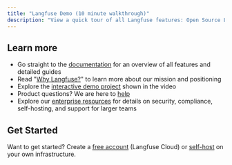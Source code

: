 ```yaml
---
title: "Langfuse Demo (10 minute walkthrough)"
description: "View a quick tour of all Langfuse features: Open Source LLM Observability, Evaluation, Prompt Management, and more."
---
```



<HomeSection className="px-0">
<WatchDemoPage />

## Learn more

- Go straight to the [documentation](/docs) for an overview of all features and detailed guides
- Read "[Why Langfuse?](/why)" to learn more about our mission and positioning
- Explore the [interactive demo project](/demo) shown in the video
- Product questions? We are here to [help](/support)
- Explore our [enterprise resources](/enterprise) for details on security, compliance, self-hosting, and support for larger teams

## Get Started

Want to get started? Create a [free account](https://cloud.langfuse.com) (Langfuse Cloud) or [self-host](/self-hosting) on your own infrastructure.

</HomeSection>
